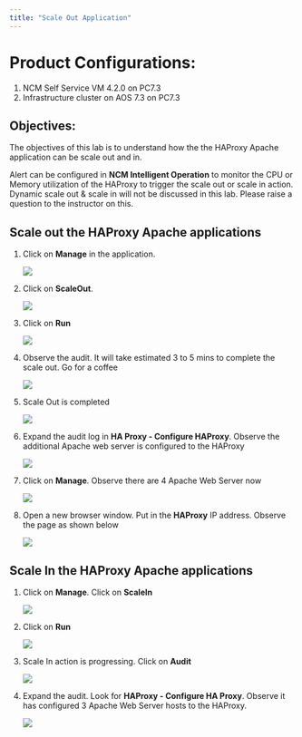```yaml
---
title: "Scale Out Application"
---
```


# Product Configurations:

1.  NCM Self Service VM 4.2.0 on PC7.3
2.  Infrastructure cluster on AOS 7.3 on PC7.3

## Objectives:

The objectives of this lab is to understand how the the HAProxy Apache application can be scale out and 
in.  

Alert can be configured in **NCM Intelligent Operation** to monitor the CPU or Memory utilization of 
the HAProxy to trigger the scale out or scale in action.  Dynamic scale out & scale in will not be 
discussed in this lab.  Please raise a question to the instructor on this.

## Scale out the HAProxy Apache applications

1.  Click on **Manage** in the application.

    ![](images/ProvisionApp-12.png)

2.  Click on **ScaleOut**.

    ![](images/ScaleOut-1.png)

3.  Click on **Run**

    ![](images/ScaleOut-2.png)

4.  Observe the audit.  It will take estimated 3 to 5 mins to complete the scale out.  Go for a coffee

    ![](images/ScaleOut-3.png)

5.  Scale Out is completed

    ![](images/ScaleOut-4.png)

6.  Expand the audit log in **HA Proxy - Configure HAProxy**.  Observe the additional Apache web 
server is configured to the HAProxy

    ![](images/ScaleOut-4b.png)

7.  Click on **Manage**.  Observe there are 4 Apache Web Server now

    ![](images/ScaleOut-5.png)

8.  Open a new browser window.  Put in the **HAProxy** IP address.  Observe the page as shown below

    ![](images/VerifyApp-5.png)

## Scale In the HAProxy Apache applications

1.  Click on **Manage**.  Click on **ScaleIn**

    ![](images/ScaleIn-1.png)

2.  Click on **Run**

    ![](images/ScaleIn-2.png)

3.  Scale In action is progressing.  Click on **Audit**

    ![](images/ScaleIn-3.png)

4.  Expand the audit.  Look for **HAProxy - Configure HA Proxy**.  Observe it has configured 3 Apache
Web Server hosts to the HAProxy.

    ![](images/ScaleIn-4.png)



